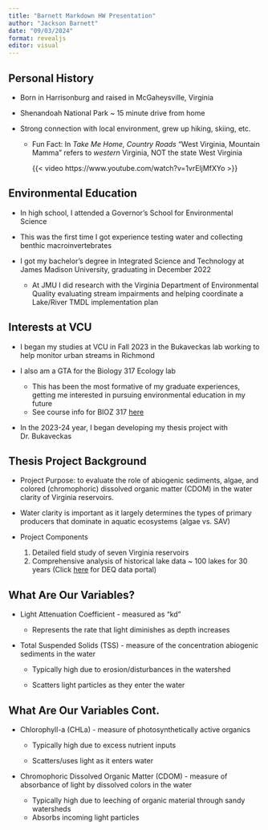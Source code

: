 ```yaml
---
title: "Barnett Markdown HW Presentation"
author: "Jackson Barnett"
date: "09/03/2024"
format: revealjs
editor: visual
---
```


## Personal History

-   Born in Harrisonburg and raised in McGaheysville, Virginia

-   Shenandoah National Park \~ 15 minute drive from home

-   Strong connection with local environment, grew up hiking, skiing, etc.

    -   Fun Fact: In *Take Me Home, Country Roads* "West Virginia, Mountain Mamma" refers to *western* Virginia, NOT the state West Virginia

        {{< video https://www.youtube.com/watch?v=1vrEljMfXYo >}}

## Environmental Education

-   In high school, I attended a Governor's School for Environmental Science

-   This was the first time I got experience testing water and collecting benthic macroinvertebrates

-   I got my bachelor's degree in Integrated Science and Technology at James Madison University, graduating in December 2022

    -   At JMU I did research with the Virginia Department of Environmental Quality evaluating stream impairments and helping coordinate a Lake/River TMDL implementation plan

## Interests at VCU

-   I began my studies at VCU in Fall 2023 in the Bukaveckas lab working to help monitor urban streams in Richmond

-   I also am a GTA for the Biology 317 Ecology lab

    -   This has been the most formative of my graduate experiences, getting me interested in pursuing environmental education in my future
    -   See course info for BIOZ 317 [here](https://bulletin.vcu.edu/azcourses/bioz/)

-   In the 2023-24 year, I began developing my thesis project with Dr. Bukaveckas

## Thesis Project Background

-   Project Purpose: to evaluate the role of abiogenic sediments, algae, and colored (chromophoric) dissolved organic matter (CDOM) in the water clarity of Virginia reservoirs.

-   Water clarity is important as it largely determines the types of primary producers that dominate in aquatic ecosystems (algae vs. SAV)

-   Project Components

    1.  Detailed field study of seven Virginia reservoirs
    2.  Comprehensive analysis of historical lake data \~ 100 lakes for 30 years (Click [here](https://www.waterqualitydata.us/#statecode=US%3A51&mimeType=csv&providers=NWIS&providers=STORET) for DEQ data portal)

## What Are Our Variables?

-   Light Attenuation Coefficient - measured as "kd"

    -   Represents the rate that light diminishes as depth increases

-   Total Suspended Solids (TSS) - measure of the concentration abiogenic sediments in the water

    -   Typically high due to erosion/disturbances in the watershed

    -   Scatters light particles as they enter the water

## What Are Our Variables Cont.

-   Chlorophyll-a (CHLa) - measure of photosynthetically active organics

    -   Typically high due to excess nutrient inputs

    -   Scatters/uses light as it enters water

-   Chromophoric Dissolved Organic Matter (CDOM) - measure of absorbance of light by dissolved colors in the water

    -   Typically high due to leeching of organic material through sandy watersheds
    -   Absorbs incoming light particles
